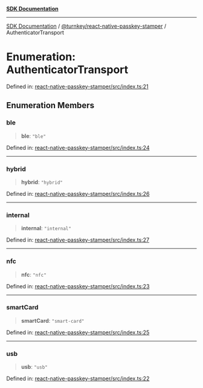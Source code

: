 [**SDK Documentation**](../../../README.mdx)

***

[SDK Documentation](../../../packages.mdx) / [@turnkey/react-native-passkey-stamper](../README.mdx) / AuthenticatorTransport

# Enumeration: AuthenticatorTransport

Defined in: [react-native-passkey-stamper/src/index.ts:21](https://github.com/tkhq/sdk/blob/078f5423e923fbd1d7fd39440402d7f01d09c3d0/packages/react-native-passkey-stamper/src/index.ts#L21)

## Enumeration Members

### ble

> **ble**: `"ble"`

Defined in: [react-native-passkey-stamper/src/index.ts:24](https://github.com/tkhq/sdk/blob/078f5423e923fbd1d7fd39440402d7f01d09c3d0/packages/react-native-passkey-stamper/src/index.ts#L24)

***

### hybrid

> **hybrid**: `"hybrid"`

Defined in: [react-native-passkey-stamper/src/index.ts:26](https://github.com/tkhq/sdk/blob/078f5423e923fbd1d7fd39440402d7f01d09c3d0/packages/react-native-passkey-stamper/src/index.ts#L26)

***

### internal

> **internal**: `"internal"`

Defined in: [react-native-passkey-stamper/src/index.ts:27](https://github.com/tkhq/sdk/blob/078f5423e923fbd1d7fd39440402d7f01d09c3d0/packages/react-native-passkey-stamper/src/index.ts#L27)

***

### nfc

> **nfc**: `"nfc"`

Defined in: [react-native-passkey-stamper/src/index.ts:23](https://github.com/tkhq/sdk/blob/078f5423e923fbd1d7fd39440402d7f01d09c3d0/packages/react-native-passkey-stamper/src/index.ts#L23)

***

### smartCard

> **smartCard**: `"smart-card"`

Defined in: [react-native-passkey-stamper/src/index.ts:25](https://github.com/tkhq/sdk/blob/078f5423e923fbd1d7fd39440402d7f01d09c3d0/packages/react-native-passkey-stamper/src/index.ts#L25)

***

### usb

> **usb**: `"usb"`

Defined in: [react-native-passkey-stamper/src/index.ts:22](https://github.com/tkhq/sdk/blob/078f5423e923fbd1d7fd39440402d7f01d09c3d0/packages/react-native-passkey-stamper/src/index.ts#L22)
